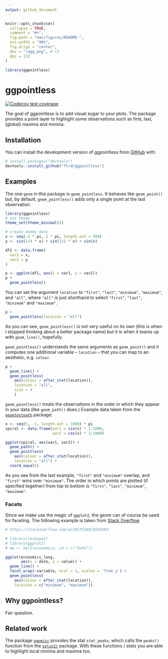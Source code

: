 ```yaml
---
output: github_document
---
```


<!-- README.md is generated from README.Rmd. Please edit that file -->

```r
knitr::opts_chunk$set(
  collapse = TRUE,
  comment = "#>",
  fig.path = "man/figures/README-",
  out.width = "90%",
  fig.align = "center",
  dev = "ragg_png", # <3
  dpi = 132
)

library(ggpointless)
```

# ggpointless

<!-- badges: start -->
[![Codecov test coverage](https://codecov.io/gh/r-lib/usethis/branch/main/graph/badge.svg)](https://app.codecov.io/gh/r-lib/usethis?branch=main)
<!-- badges: end -->

The goal of ggpointless is to add visual sugar to your plots. The package provides a point layer to highlight some observations such as first, last, (global) maxima and minima. 

## Installation

You can install the development version of ggpointless from [GitHub](https://github.com/) with:

``` r
# install.packages("devtools")
devtools::install_github("flrd/ggpointless")
```

## Examples

The one `geom` in this package is `geom_pointless`. It behaves like `geom_point()` but, by default, `geom_pointless()` adds only a single point at the last observation. 

```r
library(ggpointless)
# set theme
theme_set(theme_minimal())

# create dummy data
x <- seq(-2 * pi, 2 * pi, length.out = 500)
y <- sin(1/4 * x) + sin(1/2 * x) + sin(x)

df1 <- data.frame(
  var1 = x,
  var2 = y
)

p <- ggplot(df1, aes(x = var1, y = var2))
p +
  geom_pointless()
```

You can set the argument `location` to `"first"`, `"last"`, `"minimum"`, `"maximum"`, and `"all"`, where `"all"` is just shorthand to select `"first"`, `"last"`, `"minimum"` and `"maximum"`. 

```r
p +
  geom_pointless(location = "all")
```

As you can see, `geom_pointless()` is not very useful on its own (this is when I stopped thinking about a better package name) but it is when it teams up with `geom_line()`, hopefully. 

`geom_pointless()` understands the same arguments as `geom_point()` and it computes one additional variable -- `location` -- that you can map to an aesthetic, e.g. `colour`.  

```r
p +
  geom_line() +
  geom_pointless(
    aes(colour = after_stat(location)),
    location = "all",
    size = 3
    )
```

`geom_pointless()` treats the observations in the order in which they appear in your data (like `geom_path()` does.) Example data taken from the [`geomtextpath`](https://github.com/AllanCameron/geomtextpath/#using-geomtextpath) package:

```r
x <- seq(5, -1, length.out = 1000) * pi
spiral <- data.frame(var1 = sin(x) * 1:1000, 
                     var2 = cos(x) * 1:1000)

ggplot(spiral, aes(var1, var2)) +
  geom_path() +
  geom_pointless(
    aes(colour = after_stat(location)),
    location = "all") +
  coord_equal()
```

As you see from the last example, `"first"` and `"minimum"` overlap, and `"first"` wins over `"minimum"`. The order in which points are plotted (if specified together) from top to bottom is `"first"`, `"last"`, `"minimum"`, `"maximum"`. 

### Facets
Since we make use the magic of `ggplot2`, the geom can of course be used for faceting. The following example is taken from [Stack Overflow](https://stackoverflow.com/q/29375169/8583393)

```r
# https://stackoverflow.com/q/29375169/8583393

# library(reshape2)
# library(ggplot2)
# me <- melt(economics, id = c("date"))

ggplot(economics_long,
       aes(x = date, y = value)) + 
  geom_line() +
  facet_wrap(~variable, ncol = 1, scales = 'free_y') +
  geom_pointless(
    aes(colour = after_stat(location)),
    location = c("minimum", "maximum"))
```


## Why ggpointless?

Fair question. 

## Related work

The package [`ggpmisc`](https://exts.ggplot2.tidyverse.org/ggpmisc.html) provides the stat `stat_peaks`, which calls the `peaks()` function from the [`splus2r`](https://github.com/spkaluzny/splus2r) package. With these functions / stats you are able to highlight local minima and maxima too.
